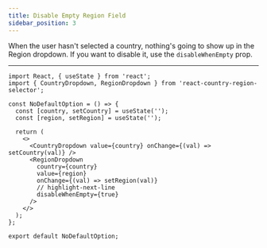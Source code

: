```yaml
---
title: Disable Empty Region Field
sidebar_position: 3
---
```



When the user hasn't selected a country, nothing's going to show up in the Region dropdown. If you want to disable it,
use the `disableWhenEmpty` prop.

<DisableEmptyRegionField />

---

```tsx
import React, { useState } from 'react';
import { CountryDropdown, RegionDropdown } from 'react-country-region-selector';

const NoDefaultOption = () => {
  const [country, setCountry] = useState('');
  const [region, setRegion] = useState('');

  return (
    <>
      <CountryDropdown value={country} onChange={(val) => setCountry(val)} />
      <RegionDropdown
        country={country}
        value={region}
        onChange={(val) => setRegion(val)}
        // highlight-next-line
        disableWhenEmpty={true}
      />
    </>
  );
};

export default NoDefaultOption;
```
